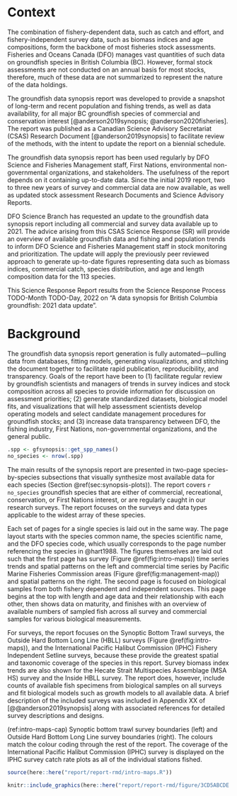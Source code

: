 # Context {#sec:context}

The combination of fishery-dependent data, such as catch and effort, and fishery-independent survey data, such as biomass indices and age compositions, form the backbone of most fisheries stock assessments. 
Fisheries and Oceans Canada (DFO) manages vast quantities of such data on groundfish species in British Columbia (BC). 
However, formal stock assessments are not conducted on an annual basis for most stocks, therefore, much of these data are not summarized to represent the nature of the data holdings.

The groundfish data synopsis report was developed to provide a snapshot of long-term and recent population and fishing trends, as well as data availability, for all major BC groundfish species of commercial and conservation interest [@anderson2019synopsis; @anderson2020fisheries].
The report was published as a Canadian Science Advisory Secretariat (CSAS) Research Document [@anderson2019synopsis] to facilitate review of the methods, with the intent to update the report on a biennial schedule.

The groundfish data synopsis report has been used regularly by DFO Science and Fisheries Management staff, First Nations, environmental non-governmental organizations, and stakeholders. 
The usefulness of the report depends on it containing up-to-date data. 
Since the initial 2019 report, two to three new years of survey and commercial data are now available, as well as updated stock assessment Research Documents and Science Advisory Reports. 

DFO Science Branch has requested an update to the groundfish data synopsis report including all commercial and survey data available up to 2021. 
The advice arising from this CSAS Science Response (SR) will provide an overview of available groundfish data and fishing and population trends to inform DFO Science and Fisheries Management staff in stock monitoring and prioritization. 
The update will apply the previously peer reviewed approach to generate up-to-date figures representing data such as biomass indices, commercial catch, species distribution, and age and length composition data for the 113 species.

This Science Response Report results from the Science Response Process TODO-Month TODO-Day, 2022 on "A data synopsis for British Columbia groundfish: 2021 data update".

# Background {#sec:background}

The groundfish data synopsis report generation is fully automated---pulling data from databases, fitting models, generating visualizations, and stitching the document together to facilitate rapid publication, reproducibility, and transparency.
Goals of the report have been to 
(1) facilitate regular review by groundfish
scientists and managers of trends in survey indices and stock composition
across all species to provide information for discussion on assessment
priorities;
(2) generate standardized datasets, biological model fits, and visualizations that will help assessment scientists develop operating models and select candidate management procedures for groundfish stocks; and
(3) increase data transparency between DFO, the fishing industry, First Nations, non-governmental organizations, and the general public. 
<!-- We provide guidance on the limits to application of the methods and summaries in the report (Section \@ref(sec:caveats)). -->

```r
.spp <- gfsynopsis::get_spp_names()
no_species <- nrow(.spp)
```

The main results of the synopsis report are presented in two-page species-by-species subsections that visually synthesize most available data for each species (Section \@ref(sec:synopsis-plots)). 
The report covers `r no_species` groundfish species that are either of commercial, recreational, conservation, or First Nations interest, or are regularly caught in our research surveys. 
The report focuses on the surveys and data types applicable to the widest array of these species.

Each set of pages for a single species is laid out in the same way. 
The page layout starts with the species common name, the species scientific name, and the DFO species code, which usually corresponds to the page number referencing the species in @hart1988. 
The figures themselves are laid out such that the first page has survey (Figure \@ref(fig:intro-maps)) time series trends and spatial patterns on the left and commercial time series by Pacific Marine Fisheries Commission areas (Figure \@ref(fig:management-map)) and spatial patterns on the right. 
The second page is focused on biological samples from both fishery dependent and independent sources. 
This page begins at the top with length and age data and their relationship with each other, then shows data on maturity, and finishes with an overview of available numbers of sampled fish across all survey and commercial samples for various biological measurements.

For surveys, the report focuses on the Synoptic Bottom Trawl surveys, the Outside Hard Bottom Long Line (HBLL) surveys (Figure \@ref(fig:intro-maps)), and the International Pacific Halibut Commission (IPHC) Fishery Independent Setline surveys, because these provide the greatest spatial and taxonomic coverage of the species in this report. 
Survey biomass index trends are also shown for the Hecate Strait Multispecies Assemblage (MSA HS) survey and the Inside HBLL survey. 
The report does, however, include counts of available fish specimens from biological samples on all surveys and fit biological models such as growth models to all available data. 
A brief description of the included surveys was included in Appendix XX of [@@anderson2019synopsis] along with associated references for detailed survey descriptions and designs. 

(ref:intro-maps-cap) Synoptic bottom trawl survey boundaries (left) and Outside Hard Bottom Long Line survey boundaries (right). 
The colours match the colour coding through the rest of the report. 
The coverage of the International Pacific Halibut Commission (IPHC) survey is displayed on the IPHC survey catch rate plots as all of the individual stations fished. 

```r
source(here::here("report/report-rmd/intro-maps.R"))
```

```r
knitr::include_graphics(here::here("report/report-rmd/figure/3CD5ABCDE.png"), dpi = NA)
```
